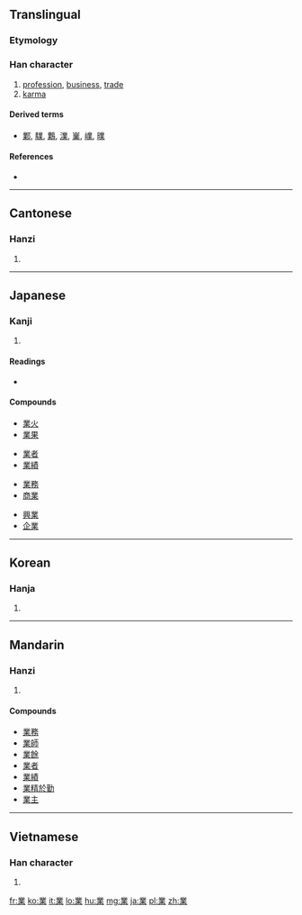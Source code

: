 {{also|菐|业}}
==Translingual==

===Etymology===
{{Han compound|丵|巾|ls=ic}}

===Han character===
{{Han char|rn=75|rad=木|as=09|sn=13|four=3290<sub>4</sub>|canj=廿金廿木 (TCTD)|ids=业 丷 二 木}}

# [[profession]], [[business]], [[trade]]
# [[karma]]

====Derived terms====
* [[鄴]], [[驜]], [[鸈]], [[澲]], [[嶪]], [[嶫]], [[曗]]

====References====
* {{Han ref|kx=0541.050|dkj=15170|dj=0928.140|hdz=21247.070|uh=696D|ud=26989|bh=B77E|bd=46974}}

----

==Cantonese==

===Hanzi===
{{yue-hanzi|jyut=|y=yip6|sim=业}}

# {{defn|lang=yue|sort=木09}}

----

==Japanese==

===Kanji===
{{ja-kanji|grade=3|rs=木09}}

# {{defn|lang=ja|sort=木09}}

====Readings====
* {{ja-readings|on=[[ぎょう]] (gyō), [[ごう]] (gō)|kun=[[わざ]] (waza), [[すでに]] (sudeni)}}

====Compounds====
{{top4}}
* [[業火]]
* [[業果]]
{{mid4}}
* [[業者]]
* [[業績]]
{{mid4}}
* [[業務]]
* [[商業]]
{{mid4}}
* [[興業]]
* [[企業]]
{{bottom}}

----

==Korean==

===Hanja===
{{ko-hanja|hangeul=업|eumhun=|rv=eop|mr=ŏp|y=ep}}

# {{defn|lang=ko|sort=木09}}

----

==Mandarin==

===Hanzi===
{{cmn-hanzi|sim=业|pin=[[yè]] ([[ye4]]), [[zhū]] ([[zhu1]])|wg=yeh<sup>4</sup>, chu<sup>1</sup>}}

# {{defn|lang=cmn|sort=木09}}

====Compounds====
* [[業務]]
* [[業師]]
* [[業餘]]
* [[業者]]
* [[業績]]
* [[業精於勤]]
* [[業主]]

----

==Vietnamese==

===Han character===
{{vi-hantu|nghiệp|rs=木09}}

# {{defn|lang=vi|sort=木09}}

[[fr:業]]
[[ko:業]]
[[it:業]]
[[lo:業]]
[[hu:業]]
[[mg:業]]
[[ja:業]]
[[pl:業]]
[[zh:業]]